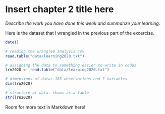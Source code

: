 # Insert chapter 2 title here

*Describe the work you have done this week and summarize your learning.*

Here is the dataset that I wrangled in the previous part of the excercise.

```r
date()

# reading the wrangled analysis csv
read.table("data/learning2020.txt")

# assigning the data to something easier to write in codes
lrn2020 <- read.table("data/learning2020.txt")

# dimensions of data: 183 observations and 7 variables
dim(lrn2020)

# structure of data: shows as a table
str(lrn2020)
```

Room for more text in Markdown here!